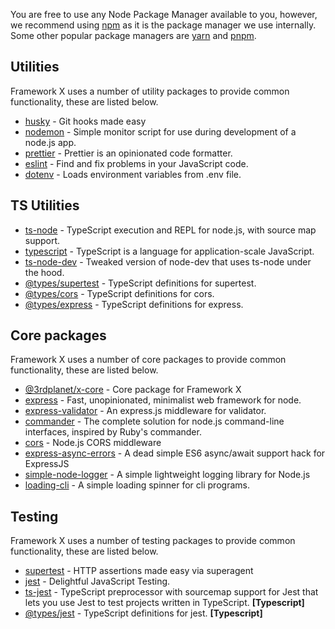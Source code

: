 
You are free to use any Node Package Manager available to you, however, we recommend using [npm](https://www.npmjs.com/) as it is the package manager we use internally. Some other popular package managers are [yarn](https://yarnpkg.com/) and [pnpm](https://pnpm.js.org/).

## Utilities

Framework X uses a number of utility packages to provide common functionality, these are listed below.

- [husky](https://www.npmjs.com/package/husky) - Git hooks made easy
- [nodemon](https://www.npmjs.com/package/nodemon) - Simple monitor script for use during development of a node.js app.
- [prettier](https://www.npmjs.com/package/prettier) - Prettier is an opinionated code formatter.
- [eslint](https://www.npmjs.com/package/eslint) - Find and fix problems in your JavaScript code.
- [dotenv](https://www.npmjs.com/package/dotenv) - Loads environment variables from .env file.

## TS Utilities
- [ts-node](https://www.npmjs.com/package/ts-node) - TypeScript execution and REPL for node.js, with source map support.
- [typescript](https://www.npmjs.com/package/typescript) - TypeScript is a language for application-scale JavaScript.
- [ts-node-dev](https://www.npmjs.com/package/ts-node-dev) - Tweaked version of node-dev that uses ts-node under the hood.
- [@types/supertest](https://www.npmjs.com/package/@types/supertest) - TypeScript definitions for supertest.
- [@types/cors](https://www.npmjs.com/package/@types/cors) - TypeScript definitions for cors.
- [@types/express](https://www.npmjs.com/package/@types/express) - TypeScript definitions for express.

## Core packages

Framework X uses a number of core packages to provide common functionality, these are listed below.

- [@3rdplanet/x-core](https://github.com/3rd-planet/x-core) - Core package for Framework X
- [express](https://www.npmjs.com/package/express) - Fast, unopinionated, minimalist web framework for node.
- [express-validator](https://www.npmjs.com/package/express-validator) - An express.js middleware for validator.
- [commander](https://www.npmjs.com/package/commander) - The complete solution for node.js command-line interfaces, inspired by Ruby's commander.
- [cors](https://www.npmjs.com/package/cors) - Node.js CORS middleware
- [express-async-errors](https://www.npmjs.com/package/express-async-errors) - A dead simple ES6 async/await support hack for ExpressJS
- [simple-node-logger](https://www.npmjs.com/package/simple-node-logger) - A simple lightweight logging library for Node.js
- [loading-cli](https://www.npmjs.com/package/loading-cli) - A simple loading spinner for cli programs.


## Testing

Framework X uses a number of testing packages to provide common functionality, these are listed below.

- [supertest](https://www.npmjs.com/package/supertest) - HTTP assertions made easy via superagent
- [jest](https://www.npmjs.com/package/jest) - Delightful JavaScript Testing.
- [ts-jest](https://www.npmjs.com/package/ts-jest) - TypeScript preprocessor with sourcemap support for Jest that lets you use Jest to test projects written in TypeScript. **[Typescript]**
- [@types/jest](https://www.npmjs.com/package/@types/jest) - TypeScript definitions for jest. **[Typescript]**


<Support/>